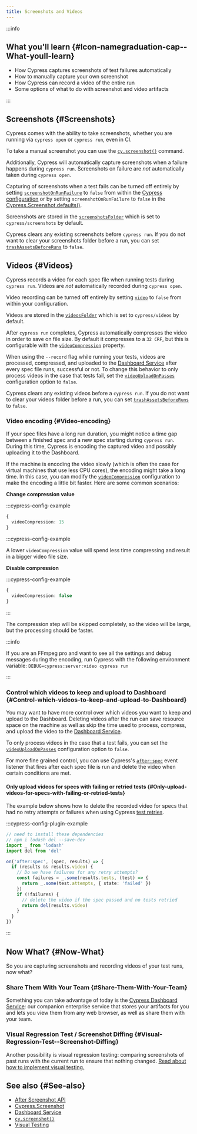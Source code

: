```yaml
---
title: Screenshots and Videos
---
```


:::info

## <Icon name="graduation-cap" /> What you'll learn {#Icon-namegraduation-cap--What-youll-learn}

- How Cypress captures screenshots of test failures automatically
- How to manually capture your own screenshot
- How Cypress can record a video of the entire run
- Some options of what to do with screenshot and video artifacts

:::

## Screenshots {#Screenshots}

Cypress comes with the ability to take screenshots, whether you are running via
`cypress open` or `cypress run`, even in CI.

To take a manual screenshot you can use the
[`cy.screenshot()`](/api/commands/screenshot) command.

Additionally, Cypress will automatically capture screenshots when a failure
happens during `cypress run`. Screenshots on failure are _not_ automatically
taken during `cypress open`.

Capturing of screenshots when a test fails can be turned off entirely by setting
[`screenshotOnRunFailure`](/guides/references/configuration#Screenshots) to
`false` from within the
[Cypress configuration](/guides/references/configuration) or by setting
`screenshotOnRunFailure` to `false` in the
[Cypress.Screenshot.defaults()](/api/cypress-api/screenshot-api).

Screenshots are stored in the
[`screenshotsFolder`](/guides/references/configuration#Screenshots) which is set
to `cypress/screenshots` by default.

Cypress clears any existing screenshots before `cypress run`. If you do not want
to clear your screenshots folder before a run, you can set
[`trashAssetsBeforeRuns`](/guides/references/configuration#Screenshots) to
`false`.

## Videos {#Videos}

Cypress records a video for each spec file when running tests during
`cypress run`. Videos are _not_ automatically recorded during `cypress open`.

Video recording can be turned off entirely by setting
[`video`](/guides/references/configuration#Videos) to `false` from within your
configuration.

Videos are stored in the
[`videosFolder`](/guides/references/configuration#Videos) which is set to
`cypress/videos` by default.

After `cypress run` completes, Cypress automatically compresses the video in
order to save on file size. By default it compresses to a `32 CRF`, but this is
configurable with the
[`videoCompression`](/guides/references/configuration#Videos) property.

When using the `--record` flag while running your tests, videos are processed,
compressed, and uploaded to the
[Dashboard Service](/guides/dashboard/introduction) after every spec file runs,
successful or not. To change this behavior to only process videos in the case
that tests fail, set the
[`videoUploadOnPasses`](/guides/references/configuration#Videos) configuration
option to `false`.

Cypress clears any existing videos before a `cypress run`. If you do not want to
clear your videos folder before a run, you can set
[`trashAssetsBeforeRuns`](/guides/references/configuration#Videos) to `false`.

### Video encoding {#Video-encoding}

If your spec files have a long run duration, you might notice a time gap between
a finished spec and a new spec starting during `cypress run`. During this time,
Cypress is encoding the captured video and possibly uploading it to the
Dashboard.

If the machine is encoding the video slowly (which is often the case for virtual
machines that use less CPU cores), the encoding might take a long time. In this
case, you can modify the
[`videoCompression`](/guides/references/configuration#Videos) configuration to
make the encoding a little bit faster. Here are some common scenarios:

**Change compression value**

:::cypress-config-example

```ts
{
  videoCompression: 15
}
```

:::cypress-config-example

A lower `videoCompression` value will spend less time compressing and result in
a bigger video file size.

**Disable compression**

:::cypress-config-example

```ts
{
  videoCompression: false
}
```

:::

The compression step will be skipped completely, so the video will be large, but
the processing should be faster.

:::info

If you are an FFmpeg pro and want to see all the settings and debug messages
during the encoding, run Cypress with the following environment variable:
`DEBUG=cypress:server:video cypress run`

:::

### Control which videos to keep and upload to Dashboard {#Control-which-videos-to-keep-and-upload-to-Dashboard}

You may want to have more control over which videos you want to keep and upload
to the Dashboard. Deleting videos after the run can save resource space on the
machine as well as skip the time used to process, compress, and upload the video
to the [Dashboard Service](/guides/dashboard/introduction).

To only process videos in the case that a test fails, you can set the
[`videoUploadOnPasses`](/guides/references/configuration#Videos) configuration
option to `false`.

For more fine grained control, you can use Cypress's
[`after:spec`](/api/plugins/after-spec-api) event listener that fires after each
spec file is run and delete the video when certain conditions are met.

#### Only upload videos for specs with failing or retried tests {#Only-upload-videos-for-specs-with-failing-or-retried-tests}

The example below shows how to delete the recorded video for specs that had no
retry attempts or failures when using Cypress
[test retries](/guides/guides/test-retries).

:::cypress-config-plugin-example

```ts
// need to install these dependencies
// npm i lodash del --save-dev
import _ from 'lodash'
import del from 'del'
```

```ts
on('after:spec', (spec, results) => {
  if (results && results.video) {
    // Do we have failures for any retry attempts?
    const failures = _.some(results.tests, (test) => {
      return _.some(test.attempts, { state: 'failed' })
    })
    if (!failures) {
      // delete the video if the spec passed and no tests retried
      return del(results.video)
    }
  }
})
```

:::

## Now What? {#Now-What}

So you are capturing screenshots and recording videos of your test runs, now
what?

### Share Them With Your Team {#Share-Them-With-Your-Team}

<!-- Line breaks removed to prevent random br elements -->

Something you can take advantage of today is the
[Cypress Dashboard Service](/guides/dashboard/introduction): our companion
enterprise service that stores your artifacts for you and lets you view them
from any web browser, as well as share them with your team.

### Visual Regression Test / Screenshot Diffing {#Visual-Regression-Test--Screenshot-Diffing}

Another possibility is visual regression testing: comparing screenshots of past
runs with the current run to ensure that nothing changed.
[Read about how to implement visual testing.](/guides/tooling/visual-testing)

## See also {#See-also}

- [After Screenshot API](/api/plugins/after-screenshot-api)
- [Cypress.Screenshot](/api/cypress-api/screenshot-api)
- [Dashboard Service](/guides/dashboard/introduction)
- [`cy.screenshot()`](/api/commands/screenshot)
- [Visual Testing](/guides/tooling/visual-testing)
